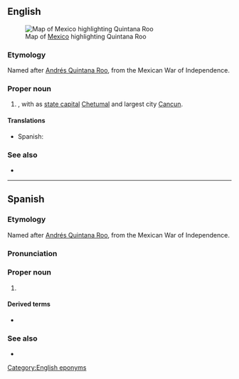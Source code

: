 ==English==
[[File:Mexico map, MX-ROO.svg|thumb|Map of [[Mexico]] highlighting Quintana Roo]]

===Etymology===
Named after [[w:Andrés Quintana Roo|Andrés Quintana Roo]], from the Mexican War of Independence.

===Proper noun===
{{en-proper noun|head=Quintana Roo}}

# {{place|en|state|c/Mexico}}, with as [[state capital]] [[Chetumal]] and largest city [[Cancun]].

====Translations====
{{trans-top|state of Mexico}}
* Spanish: {{t+|es|Quintana Roo|m}}
{{trans-mid}}
{{trans-bottom}}

===See also===
* {{pedialite}}

[[Category:English eponyms]]

----

==Spanish==

===Etymology===
Named after [[w:Andrés Quintana Roo|Andrés Quintana Roo]], from the Mexican War of Independence.

===Pronunciation===
{{es-IPA}}
{{es-IPA|Quintana Ro}}

===Proper noun===
{{es-proper noun|m}}

# {{place|es|state|c/Mexico}}

====Derived terms====
* {{l|es|quintanarroense}}

===See also===
* {{pedialite|lang=es}}

{{cln|es|eponyms}}